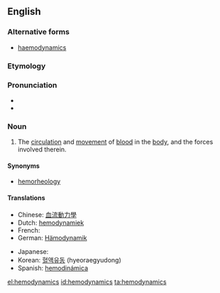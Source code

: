 ==English==

===Alternative forms===
* [[haemodynamics]]

===Etymology===

{{prefix|hemo|dynamics}}

===Pronunciation===

* {{IPA|ˌhimoʊdaɪˈnæmɪks}}
* {{rhymes|æmɪks}}

===Noun===
{{en-noun|-}}
{{wikipedia}}

# {{context|medicine|lang=en}} The [[circulation]] and [[movement]] of [[blood]] in the [[body]], and the forces involved therein.

====Synonyms====
* [[hemorheology]]

====Translations====
{{trans-top|circulation of blood}}
* Chinese: [[血流動力學]]
* Dutch: [[hemodynamiek]]
* French: {{t-|fr|hémodynamique}}
* German: [[Hämodynamik]] {{f}}
{{trans-mid}}
* Japanese: {{t-|ja|血行動態|tr=kekkō dōtai|sc=Jpan}}
* Korean: [[혈액유동]] (hyeoraegyudong)
* Spanish: [[hemodinámica]]
{{trans-bottom}}

[[el:hemodynamics]]
[[id:hemodynamics]]
[[ta:hemodynamics]]